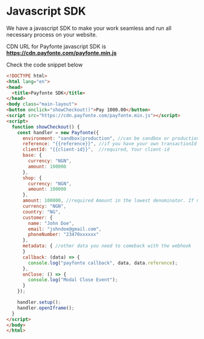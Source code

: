 # Javascript SDK

We have a javascript SDK to make your work seamless and run all necessary process on your website.

CDN URL for Payfonte javascript SDK is **https://cdn.payfonte.com/payfonte.min.js**

Check the code snippet below


```html
<!DOCTYPE html>
<html lang="en">
<head>
  <title>Payfonte SDK</title>
</head>
<body class="main-layout">
<button onclick="showCheckout()">Pay 1000.00</button>
<script src="https://cdn.payfonte.com/payfonte.min.js"></script>
<script>
  function showCheckout() {
    const handler = new Payfonte({
      environment: "sandbox|production", //can be sandbox or production
      reference: "{{reference}}", //if you have your own transactionId you want to track this payment with
      clientId: "{{client-id}}",  //required, Your client-id
      base: {
        currency: "NGN",
        amount: 100000
      },
      shop: {
        currency: "NGN",
        amount: 100000
      },
      amount: 100000, //required Amount in the lowest denominator. If no lower denominator multiply by 100 e.g amount * 100
      currency: "NGN",
      country: "NG",
      customer: {
        name: "John Doe",
        email: "johndoe@gmail.com",
        phoneNumber: "23470xxxxxx"
      },
      metadata: { //other data you need to comeback with the webhook
      }
      callback: (data) => {
        console.log("payfonte callback", data, data.reference);
      },
      onClose: () => {
        console.log("Modal Close Event");
      }
    });

    handler.setup();
    handler.openIframe();
  }
</script>
</body>
</html>
```

[//]: # (<iframe height="1000" style="width: 100%;" scrolling="no" title="Payfonte SDK" src="https://codepen.io/blackhades/embed/QWRpEMg?default-tab=html%2Cresult&editable=true" frameborder="no" loading="lazy" allowtransparency="true" allowfullscreen="true">)

[//]: # (    See the Pen <a href="https://codepen.io/blackhades/pen/QWRpEMg">)

[//]: # (    Payfonte SDK</a> by Micheal Akinwonmi &#40;<a href="https://codepen.io/blackhades">@blackhades</a>&#41;)

[//]: # (    on <a href="https://codepen.io">CodePen</a>.)

[//]: # (</iframe>)
